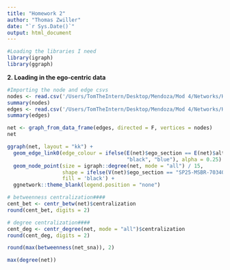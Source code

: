 ```yaml
---
title: "Homework 2"
author: "Thomas Zwiller"
date: "`r Sys.Date()`"
output: html_document
---
```


```r
#Loading the libraries I need 
library(igraph) 
library(ggraph)
```

**2. Loading in the ego-centric data**
```r
#Importing the node and edge csvs
nodes <- read.csv('/Users/TomTheIntern/Desktop/Mendoza/Mod 4/Networks/Homework/msbr_70340_SP25_sociocentric_nodelist.csv')
summary(nodes)
edges <- read.csv('/Users/TomTheIntern/Desktop/Mendoza/Mod 4/Networks/Homework/msbr_70340_SP25_sociocentric_edgelist.csv')
summary(edges)

net <- graph_from_data_frame(edges, directed = F, vertices = nodes)
net
```
```r
ggraph(net, layout = "kk") + 
  geom_edge_link0(edge_colour = ifelse(E(net)$ego_section == E(net)$alter_section, 
                                       "black", "blue"), alpha = 0.25) +
  geom_node_point(size = igraph::degree(net, mode = "all") / 15,
                  shape = ifelse(V(net)$ego_section == "SP25-MSBR-70340-01", 24, 21),
                  fill = 'black') +
  ggnetwork::theme_blank(legend.position = "none")
```

```r
# betweenness centralization####
cent_bet <- centr_betw(net)$centralization
round(cent_bet, digits = 2)
```

```r
# degree centralization####
cent_deg <- centr_degree(net, mode = "all")$centralization
round(cent_deg, digits = 2)
```

```r
round(max(betweenness(net_sna)), 2)
```
```r
max(degree(net))
```


